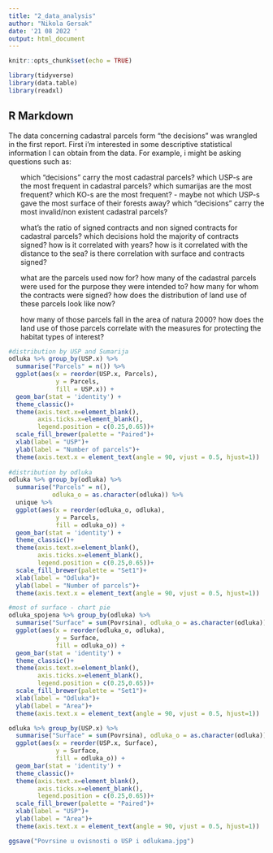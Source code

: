 ```yaml
---
title: "2_data_analysis"
author: "Nikola Gersak"
date: '21 08 2022 '
output: html_document
---
```


```r
knitr::opts_chunk$set(echo = TRUE)

library(tidyverse)
library(data.table)
library(readxl)

```

## R Markdown

The data concerning cadastral parcels form "the decisions" was wrangled in the first report.
First i'm interested in some descriptive statistical information I can obtain from the data. For example, i might be asking questions such as:

<ol>

which "decisions" carry the most cadastral parcels? 
which USP-s are the most frequent in cadastral parcels?
which sumarijas are the most frequent?
which KO-s are the most frequent? - maybe not
which USP-s gave the most surface of their forests away?
which "decisions" carry the most invalid/non existent cadastral parcels?

what's the  ratio of signed contracts and non signed contracts for cadastral parcels?
which decisions hold the majority of contracts signed?
how is it correlated with years?
how is it correlated with the distance to the sea?
is there correlation with surface and contracts signed?

what are the parcels used now for?
how many of the cadastral parcels were used for the purpose they were intended to?
how many for whom the contracts were signed?
how does the distribution of land use of these parcels look like now?

how many of those parcels fall in the area of natura 2000?
how does the land use of those parcels correlate with the measures for protecting the habitat types of interest?

</ol>


```r

#distribution by USP and Sumarija
odluka %>% group_by(USP.x) %>% 
  summarise("Parcels" = n()) %>% 
  ggplot(aes(x = reorder(USP.x, Parcels), 
             y = Parcels, 
             fill = USP.x)) + 
  geom_bar(stat = 'identity') +
  theme_classic()+
  theme(axis.text.x=element_blank(),
        axis.ticks.x=element_blank(),
        legend.position = c(0.25,0.65))+
  scale_fill_brewer(palette = "Paired")+
  xlab(label = "USP")+
  ylab(label = "Number of parcels")+
  theme(axis.text.x = element_text(angle = 90, vjust = 0.5, hjust=1))
  
#distribution by odluka
odluka %>% group_by(odluka) %>% 
  summarise("Parcels" = n(), 
            odluka_o = as.character(odluka)) %>% 
  unique %>% 
  ggplot(aes(x = reorder(odluka_o, odluka), 
             y = Parcels,
             fill = odluka_o)) + 
  geom_bar(stat = 'identity') +
  theme_classic()+
  theme(axis.text.x=element_blank(),
        axis.ticks.x=element_blank(),
        legend.position = c(0.25,0.65))+
  scale_fill_brewer(palette = "Set1")+
  xlab(label = "Odluka")+
  ylab(label = "Number of parcels")+
  theme(axis.text.x = element_text(angle = 90, vjust = 0.5, hjust=1))

#most of surface - chart pie
odluka_spojena %>% group_by(odluka) %>% 
  summarise("Surface" = sum(Povrsina), odluka_o = as.character(odluka)) %>% unique %>% 
  ggplot(aes(x = reorder(odluka_o, odluka), 
             y = Surface,
             fill = odluka_o)) + 
  geom_bar(stat = 'identity') +
  theme_classic()+
  theme(axis.text.x=element_blank(),
        axis.ticks.x=element_blank(),
        legend.position = c(0.25,0.65))+
  scale_fill_brewer(palette = "Set1")+
  xlab(label = "Odluka")+
  ylab(label = "Area")+
  theme(axis.text.x = element_text(angle = 90, vjust = 0.5, hjust=1))

odluka %>% group_by(USP.x) %>% 
  summarise("Surface" = sum(Povrsina), odluka_o = as.character(odluka)) %>% unique %>% 
  ggplot(aes(x = reorder(USP.x, Surface), 
             y = Surface, 
             fill = odluka_o)) + 
  geom_bar(stat = 'identity') +
  theme_classic()+
  theme(axis.text.x=element_blank(),
        axis.ticks.x=element_blank(),
        legend.position = c(0.25,0.65))+
  scale_fill_brewer(palette = "Paired")+
  xlab(label = "USP")+
  ylab(label = "Area")+
  theme(axis.text.x = element_text(angle = 90, vjust = 0.5, hjust=1))

ggsave("Povrsine u ovisnosti o USP i odlukama.jpg")

```

